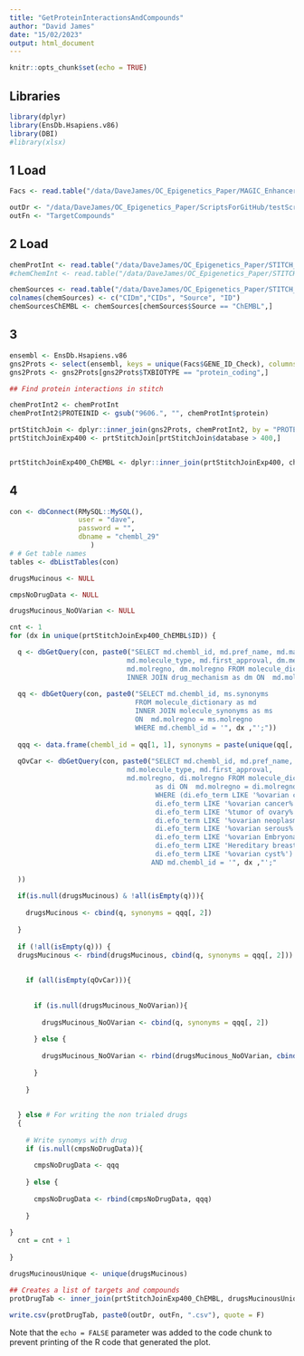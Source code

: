 ```yaml
---
title: "GetProteinInteractionsAndCompounds"
author: "David James"
date: "15/02/2023"
output: html_document
---
```


```r
knitr::opts_chunk$set(echo = TRUE)
```

## Libraries

```r
library(dplyr)
library(EnsDb.Hsapiens.v86)
library(DBI)
#library(xlsx)
```
 
## 1 Load 
```r
Facs <- read.table("/data/DaveJames/OC_Epigenetics_Paper/MAGIC_Enhancers050222_AllInBk/ComplexesAndCompoundsPFiltered/MucinousPrimeEnhComplexesGE.csv", header = T, sep = "\t")

outDr <- "/data/DaveJames/OC_Epigenetics_Paper/ScriptsForGitHub/testScripts/"
outFn <- "TargetCompounds"
```
 
## 2 Load  

```r
chemProtInt <- read.table("/data/DaveJames/OC_Epigenetics_Paper/STITCH_Interactions/9606.protein_chemical.links.detailed.v5.0.tsv", sep = "\t", header = T)
#chemChemInt <- read.table("/data/DaveJames/OC_Epigenetics_Paper/STITCH_Interactions/chemical_chemical.links.detailed.v5.0.tsv", sep = "\t", header = T)

chemSources <- read.table("/data/DaveJames/OC_Epigenetics_Paper/STITCH_Interactions/chemical.sources.v5.0.tsv", sep = "\t", header = T, row.names = NULL)
colnames(chemSources) <- c("CIDm","CIDs", "Source", "ID")
chemSourcesChEMBL <- chemSources[chemSources$Source == "ChEMBL",]
```

## 3
```r
ensembl <- EnsDb.Hsapiens.v86
gns2Prots <- select(ensembl, keys = unique(Facs$GENE_ID_Check), columns = c("GENENAME", "GENEID", "PROTEINID", "TXBIOTYPE"), keytype =  ("GENEID"))
gns2Prots <- gns2Prots[gns2Prots$TXBIOTYPE == "protein_coding",]

## Find protein interactions in stitch

chemProtInt2 <- chemProtInt
chemProtInt2$PROTEINID <- gsub("9606.", "", chemProtInt$protein)

prtStitchJoin <- dplyr::inner_join(gns2Prots, chemProtInt2, by = "PROTEINID")
prtStitchJoinExp400 <- prtStitchJoin[prtStitchJoin$database > 400,]


prtStitchJoinExp400_ChEMBL <- dplyr::inner_join(prtStitchJoinExp400, chemSourcesChEMBL, by = c("chemical" = "CIDm")) # get the chEMBL links

```

## 4
```r
con <- dbConnect(RMySQL::MySQL(), 
                 user = "dave",
                 password = "",
                 dbname = "chembl_29"
                    )
# # Get table names
tables <- dbListTables(con)

drugsMucinous <- NULL 

cmpsNoDrugData <- NULL

drugsMucinous_NoOVarian <- NULL

cnt <- 1
for (dx in unique(prtStitchJoinExp400_ChEMBL$ID)) {

  q <- dbGetQuery(con, paste0("SELECT md.chembl_id, md.pref_name, md.max_phase, 
                             md.molecule_type, md.first_approval, dm.mechanism_of_action, dm.action_type,
                             md.molregno, dm.molregno FROM molecule_dictionary as md 
                             INNER JOIN drug_mechanism as dm ON  md.molregno = dm.molregno WHERE md.chembl_id = '", dx ,"';" ))
  
  qq <- dbGetQuery(con, paste0("SELECT md.chembl_id, ms.synonyms 
                               FROM molecule_dictionary as md 
                               INNER JOIN molecule_synonyms as ms 
                               ON  md.molregno = ms.molregno 
                               WHERE md.chembl_id = '", dx ,"';"))
  
  qqq <- data.frame(chembl_id = qq[1, 1], synonyms = paste(unique(qq[, 2]), collapse = " | "))
  
  qOvCar <- dbGetQuery(con, paste0("SELECT md.chembl_id, md.pref_name, md.max_phase, 
                             md.molecule_type, md.first_approval,
                             md.molregno, di.molregno FROM molecule_dictionary as md INNER JOIN drug_indication 
                                    as di ON  md.molregno = di.molregno 
                                    WHERE (di.efo_term LIKE '%ovarian carcinoma%' OR
                                    di.efo_term LIKE '%ovarian cancer%' OR
                                    di.efo_term LIKE '%tumor of ovary%' OR
                                    di.efo_term LIKE '%ovarian neoplasm%' OR
                                    di.efo_term LIKE '%ovarian serous%' OR
                                    di.efo_term LIKE '%ovarian Embryonal Carcinoma%' OR
                                    di.efo_term LIKE 'Hereditary breast and ovarian cancer syndrome' OR
                                    di.efo_term LIKE '%ovarian cyst%')
                                   AND md.chembl_id = '", dx ,"';"
    
  ))
  
  if(is.null(drugsMucinous) & !all(isEmpty(q))){
    
    drugsMucinous <- cbind(q, synonyms = qqq[, 2])
    
  }
  
  if (!all(isEmpty(q))) {
  drugsMucinous <- rbind(drugsMucinous, cbind(q, synonyms = qqq[, 2]))
  
  
    if (all(isEmpty(qOvCar))){
      
      
      if (is.null(drugsMucinous_NoOVarian)){
        
        drugsMucinous_NoOVarian <- cbind(q, synonyms = qqq[, 2])
        
      } else {
        
        drugsMucinous_NoOVarian <- rbind(drugsMucinous_NoOVarian, cbind(q, synonyms = qqq[, 2]))
        
      }
      
    }
  
  
  } else # For writing the non trialed drugs
  {
  
    # Write synomys with drug
    if (is.null(cmpsNoDrugData)){
    
      cmpsNoDrugData <- qqq
    
    } else {
    
      cmpsNoDrugData <- rbind(cmpsNoDrugData, qqq)
    
    }

}
  cnt = cnt + 1
  
}

drugsMucinousUnique <- unique(drugsMucinous)

## Creates a list of targets and compounds
protDrugTab <- inner_join(prtStitchJoinExp400_ChEMBL, drugsMucinousUnique[, c(1:7, 10)], by = c("ID" = "chembl_id"))

write.csv(protDrugTab, paste0(outDr, outFn, ".csv"), quote = F)

```

Note that the `echo = FALSE` parameter was added to the code chunk to prevent printing of the R code that generated the plot.
